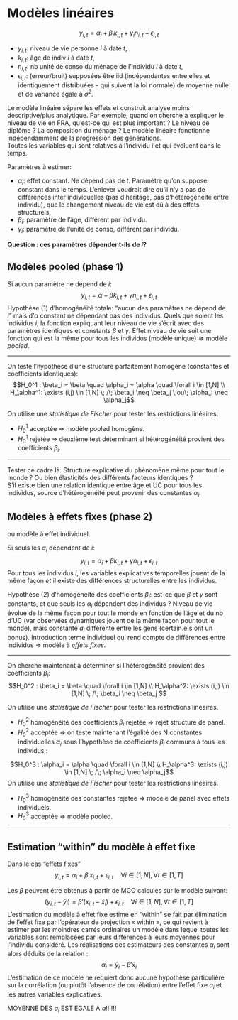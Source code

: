 # Modèles linéaires  {#mod-lin}
$$y_{i,t} = \alpha_i + \beta_ik_{i,t} + \gamma_in_{i,t} + \epsilon_{i,t}$$

- $y_{i,t}$: niveau de vie personne $i$ à date $t$,  
- $k_{i,t}$: âge de indiv $i$ à date $t$,  
- $n_{i,t}$: nb unité de conso du ménage de l'individu $i$ à date $t$,  
- $\epsilon_{i,t}$: (erreur/bruit) supposées être iid (indépendantes entre elles et identiquement distribuées - qui suivent la loi normale) de moyenne nulle et de variance égale à $\sigma^2$.  

Le modèle linéaire sépare les effets et construit analyse moins descriptive/plus analytique. Par exemple, quand on cherche à expliquer le niveau de vie en FRA, qu'est-ce qui est plus important ? Le niveau de diplôme ? La composition du ménage ? Le modèle linéaire fonctionne indépendamment de la progression des générations.  
Toutes les variables qui sont relatives à l'individu $i$ et qui évoluent dans le temps.  

Paramètres à estimer:

- $\alpha_i$: effet constant. Ne dépend pas de $t$. Paramètre qu'on suppose constant dans le temps. L'enlever voudrait dire qu'il n'y a pas de différences inter individuelles (pas d'héritage, pas d'hétérogénéité entre individu), que le changement niveau de vie est dû à des effets structurels.  
- $\beta_i$: paramètre de l'âge, différent par individu.  
- $\gamma_i$: paramètre de l'unité de conso, différent par individu.  

**Question : ces paramètres dépendent-ils de $i$?**\

## Modèles **pooled** (phase 1)  

Si aucun paramètre ne dépend de $i$:
$$y_{i,t} = \alpha + \beta k_{i,t} + \gamma n_{i,t} + \epsilon_{i,t}$$
Hypothèse (1) d'homogénéité totale: "aucun des paramètres ne dépend de $i$" mais d'$\alpha$ constant ne dépendant pas des individus. Quels que soient les individus $i$, la fonction expliquant leur niveau de vie s'écrit avec des paramètres identiques et constants $\beta$ et $\gamma$. Effet niveau de vie suit une fonction qui est la même pour tous les individus (modèle unique) => modèle *pooled*.  

***
On teste l'hypothèse d'une structure parfaitement homogène (constantes et coefficients identiques):
$$H_0^1 : \beta_i = \beta \quad \alpha_i = \alpha \quad \forall i \in [1,N] \\
H_\alpha^1: \exists (i,j) \in [1,N] \; /\; \beta_i \neq \beta_j \;ou\; \alpha_i \neq \alpha_j$$

On utilise une *statistique de Fischer* pour tester les restrictions linéaires.

* $H_0^1$ acceptée => modèle pooled homogène.
* $H_0^1$ rejetée => deuxième test déterminant si hétérogénéité provient des coefficients $\beta_i$.

***

Tester ce cadre là. Structure explicative du phénomène même pour tout le monde ? Ou bien élasticités des différents facteurs identiques ?\
S'il existe bien une relation identique entre âge et UC pour tous les individus, source d'hétérogénéité peut provenir des constantes $\alpha_i$.

## Modèles à **effets fixes** (phase 2)   

ou modèle à effet individuel.

Si seuls les $\alpha_i$ dépendent de $i$:
$$y_{i,t} = \alpha_i + \beta k_{i,t} + \gamma n_{i,t} + \epsilon_{i,t}$$
Pour tous les individus $i$, les variables explicatives temporelles jouent de la même façon *et* il existe des différences structurelles entre les individus.\

Hypothèse (2) d'homogénéité des coefficients $\beta_i$: est-ce que $\beta$ et $\gamma$ sont constants, et que seuls les $\alpha_i$ dépendent des individus ? Niveau de vie évolue de la même façon pour tout le monde en fonction de l'âge et du nb d'UC (var observées dynamiques jouent de la même façon pour tout le monde), mais constante $a_i$ différente entre les gens (certain.e.s ont un bonus). Introduction terme individuel qui rend compte de différences entre individus => modèle à *effets fixes*.  

***
On cherche maintenant à déterminer si l'hétérogénéité provient des coefficients $\beta_i$:
$$H_0^2 : \beta_i = \beta \quad \forall i \in [1,N] \\
H_\alpha^2: \exists (i,j) \in [1,N] \; /\; \beta_i \neq \beta_j $$

On utilise une *statistique de Fischer* pour tester les restrictions linéaires.

* $H_0^2$ homogénéité des coefficients $\beta_i$ rejetée => rejet structure de panel.
* $H_0^2$ acceptée => on teste maintenant l'égalité des N constantes individuelles $\alpha_i$ sous l'hypothèse de coefficients $\beta_i$ communs à tous les individus :

$$H_0^3 : \alpha_i = \alpha \quad \forall i \in [1,N] \\ H_\alpha^3: \exists (i,j) \in [1,N] \; /\; \alpha_i \neq \alpha_j$$
On utilise une *statistique de Fischer* pour tester les restrictions linéaires.

* $H_0^3$ homogénéité des constantes rejetée => modèle de panel avec effets individuels.
* $H_0^3$ acceptée => modèle pooled.

***

## Estimation "within" du modèle à effet fixe
Dans le cas "effets fixes"
$$y_{i,t} = \alpha_i + \beta' x_{i,t} + \epsilon_{i,t} \quad \forall i \in [1,N], \forall t \in [1,T]$$

Les $\beta$ peuvent être obtenus à partir de MCO calculés sur le modèle suivant:
$$(y_{i,t}-\bar y_i) = \beta'(x_{i,t} - \bar x_i) + \epsilon_{i,t} \quad \forall i \in [1,N], \forall t \in [1,T]$$
L’estimation du modèle à effet fixe estimé en "within" se fait par élimination de l’effet fixe par l’opérateur de projection « within », ce qui revient à estimer par les moindres carrés ordinaires un modèle dans lequel toutes les variables sont remplacées par leurs différences à leurs moyennes pour l’individu considéré. Les réalisations des estimateurs des constantes $\alpha_i$ sont alors déduits de la relation :
$$\alpha_i = \bar y_i - \beta' \bar x_i$$
L'estimation de ce modèle ne requiert donc aucune hypothèse particulière sur la corrélation (ou plutôt l'absence de corrélation) entre l'effet fixe $a_i$ et les autres variables explicatives.

MOYENNE DES $a_i$ EST EGALE A $a$!!!!!!
